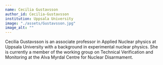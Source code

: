 ```yaml
---
name: Cecilia Gustavsson
author_id: Cecilia-Gustavsson
institution: Uppsala University
image: "./assets/Gustavsson.jpg"
image_alt: ""
---
```


Cecilia Gustavsson is an associate professor in Applied Nuclear physics at Uppsala University with a background in experimental nuclear physics. She is currently a member of the working group on Technical Verification and Monitoring at the Alva Myrdal Centre for Nuclear Disarmament.
